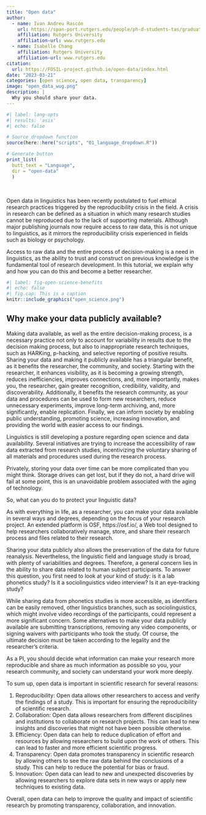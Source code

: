 ```yaml
---
title: "Open data"
author:
  - name: Ivan Andreu Rascón
    url: https://span-port.rutgers.edu/people/ph-d-students-tas/graduate-students/129-current-students-phd-in-bilingualismsla/980-andreu-rascon-ivan
    affiliation: Rutgers University
    affiliation-url: www.rutgers.edu
  - name: Isabelle Chang
    affiliation: Rutgers University
    affiliation-url: www.rutgers.edu
citation: 
  url: https://FOSIL-project.github.io/open-data/index.html
date: "2023-03-21"
categories: [open science, open data, transparency]
image: "open_data_wug.png"
description: |
  Why you should share your data.
---
```


```r
#| label: lang-opts
#| results: 'asis'
#| echo: false

# Source dropdown function
source(here::here("scripts", "01_language_dropdown.R"))

# Generate button
print_list(
  butt_text = "Language", 
  dir = "open-data"
  )
```

<br>

Open data in linguistics has been recently postulated to fuel ethical research practices triggered by the reproducibility crisis in the field. A crisis in research can be defined as a situation in which many research studies cannot be reproduced due to the lack of supporting materials. Although major publishing journals now require access to raw data, this is not unique to linguistics, as it mirrors the reproducibility crisis experienced in fields such as biology or psychology. 

Access to raw data and the entire process of decision-making is a need in linguistics, as the ability to trust and construct on previous knowledge is the fundamental tool of research development. In this tutorial, we explain why and how you can do this and become a better researcher.

```r
#| label: fig-open-science-benefits
#| echo: false
#| fig.cap: This is a caption
knitr::include_graphics("open_science.png")
```

## Why make your data publicly available?

Making data available, as well as the entire decision-making process, is a necessary practice not only to account for variability in results due to the decision making process, but also to inappropriate research techniques, such as HARKing, p-hacking, and selective reporting of positive results.
Sharing your data and making it publicly available has a triangular benefit, as it benefits the researcher, the community, and society. Starting with the researcher, it enhances visibility, as it is becoming a growing strength, reduces inefficiencies, improves connections, and, more importantly, makes you, the researcher, gain greater recognition, credibility, validity, and discoverability.
Additionally, it benefits the research community, as your data and procedures can be used to form new researchers, reduce unnecessary experiments, improve long-term archiving, and, more significantly, enable replication.
Finally, we can inform society by enabling public understanding, promoting science, increasing innovation, and providing the world with easier access to our findings.



Linguistics is still developing a posture regarding open science and data availability. 
Several initiatives are trying to increase the accessibility of raw data extracted from research studies, incentivizing the voluntary sharing of all materials and procedures used during the research process.  







Privately, storing your data over time can be more complicated than you might think. Storage drives can get lost, but if they do not, a hard drive will fail at some point, this is an unavoidable problem associated with the aging of technology. 

So, what can you do to protect your linguistic data?

As with everything in life, as a researcher, you can make your data available in several ways and degrees, depending on the focus of your research project. An extended platform is OSF, https://osf.io/, a Web tool designed to help researchers collaboratively manage, store, and share their research process and files related to their research. 

Sharing your data publicly also allows the preservation of the data for future reanalysis. 
Nevertheless, the linguistic field and language study is broad, with plenty of variabilities and degrees. Therefore, a general concern lies in the ability to share data related to human subject participants. To answer this question, you first need to look at your kind of study: is it a lab phonetics study? Is it a sociolinguistics video interview? Is it an eye-tracking study? 

While sharing data from phonetics studies is more accessible, as identifiers can be easily removed, other linguistics branches, such as sociolinguistics, which might involve video recordings of the participants, could represent a more significant concern. Some alternatives to make your data publicly available are submitting transcriptions, removing any video components, or signing waivers with participants who took the study. Of course, the ultimate decision must be taken according to the legality and the researcher's criteria. 

As a PI, you should decide what information can make your research more reproducible and share as much information as possible so you, your research community, and society can understand your work more deeply. 






To sum up, open data is important in scientific research for several reasons:

1. Reproducibility: Open data allows other researchers to access and verify the findings of a study. This is important for ensuring the reproducibility of scientific research.
2. Collaboration: Open data allows researchers from different disciplines and institutions to collaborate on research projects. This can lead to new insights and discoveries that might not have been possible otherwise.
3. Efficiency: Open data can help to reduce duplication of effort and resources by allowing researchers to build upon the work of others. This can lead to faster and more efficient scientific progress.
4. Transparency: Open data promotes transparency in scientific research by allowing others to see the raw data behind the conclusions of a study. This can help to reduce the potential for bias or fraud.
5. Innovation: Open data can lead to new and unexpected discoveries by allowing researchers to explore data sets in new ways or apply new techniques to existing data.

Overall, open data can help to improve the quality and impact of scientific research by promoting transparency, collaboration, and innovation.
